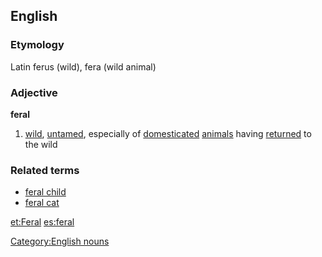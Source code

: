 ==English==
=== Etymology ===
Latin ferus (wild), fera (wild animal)

=== Adjective ===
'''feral'''
# [[wild]], [[untamed]], especially of [[domesticated]] [[animal]]s having [[returned]] to the wild

===Related terms===
*[[feral child]]
*[[feral cat]]
[[Category:English nouns]]

[[et:Feral]]
[[es:feral]]